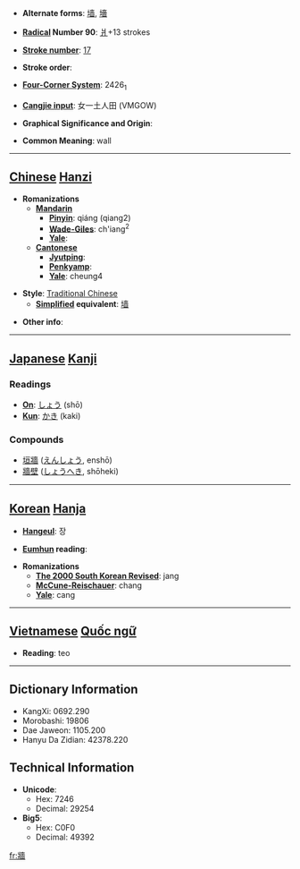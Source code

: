 * '''Alternate forms''': [[墙]], [[墻]]

* '''[[Wiktionary:Chinese radical index| Radical]] Number 90''': [[Wiktionary:Chinese radical index 爿|爿]]+13 strokes

* '''[[Wiktionary:Chinese total strokes index|Stroke number]]''': [[Wiktionary:Chinese total strokes index 17|17]]

* '''Stroke order''': 

* '''[[Wiktionary:Chinese four corner index|Four-Corner System]]''': 2426<sub>1</sub>

* '''[[Wiktionary:Chinese Cangjie index|Cangjie input]]''': 女一土人田 (VMGOW)

* '''Graphical Significance and Origin''': 

* '''Common Meaning''': wall

----

== [[Chinese]] [[Hanzi]] ==

* '''Romanizations'''
** '''[[Mandarin]]'''
*** '''[[Pinyin]]''': qiáng (qiang2)
*** '''[[Wade-Giles]]''': ch'iang<sup>2</sup>
*** '''[[Yale]]''': 
** '''[[Cantonese]]'''
*** '''[[Jyutping]]''':
*** '''[[Penkyamp]]''': 
*** '''[[Yale]]''': cheung4

* '''Style''': [[Traditional Chinese]] 
** '''[[Simplified Chinese|Simplified]] equivalent''': [[墙]]

* '''Other info''': 

----

== [[Japanese]] [[Kanji]] ==

===Readings===
* '''[[On]]''': [[しょう]] (shō)
* '''[[Kun]]''': [[かき]] (kaki)
===Compounds===
*[[垣牆]] ([[えんしょう]], enshō)
*[[牆壁]] ([[しょうへき]], shōheki)
----

== [[Korean]] [[Hanja]] ==

* '''[[Hangeul]]''': 장

* '''[[Eumhun]] reading''': 

* '''Romanizations'''
** '''[[The 2000 South Korean Revised Romanization|The 2000 South Korean Revised]]''': jang
** '''[[McCune-Reischauer]]''': chang
** '''[[Yale]]''': cang


----

== [[Vietnamese]] [[Quốc ngữ]] ==

* '''Reading''': teo

----

== Dictionary Information ==

* KangXi: 0692.290
* Morobashi: 19806
* Dae Jaweon: 1105.200
* Hanyu Da Zidian: 42378.220

== Technical Information ==

* '''Unicode''':
** Hex: 7246
** Decimal: 29254
* '''Big5''':
** Hex: C0F0
** Decimal: 49392

[[fr:牆]]
